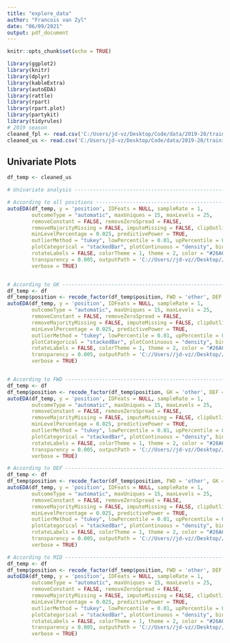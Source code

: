 ```yaml
---
title: "explore_data"
author: "Francois van Zyl"
date: "06/09/2021"
output: pdf_document
---
```


```r
knitr::opts_chunk$set(echo = TRUE)
```

```r
library(ggplot2)
library(knitr)
library(dplyr)
library(kableExtra)
library(autoEDA)
library(rattle)
library(rpart)
library(rpart.plot)
library(partykit)
library(tidyrules)
# 2019 season
cleaned_fpl <- read.csv('C:/Users/jd-vz/Desktop/Code/data/2019-20/training/cleaned_fpl.csv')
cleaned_us <- read.csv('C:/Users/jd-vz/Desktop/Code/data/2019-20/training/cleaned_understat.csv') 
```

## Univariate Plots

```r
df_temp <- cleaned_us
```


```r
# Univariate analysis -----------------------------------------------------

# According to all positions ----------------------------------------------
autoEDA(df_temp, y = 'position', IDFeats = NULL, sampleRate = 1,
        outcomeType = "automatic", maxUniques = 15, maxLevels = 25,
        removeConstant = FALSE, removeZeroSpread = FALSE,
        removeMajorityMissing = FALSE, imputeMissing = FALSE, clipOutliers = FALSE,
        minLevelPercentage = 0.025, predictivePower = TRUE,
        outlierMethod = "tukey", lowPercentile = 0.01, upPercentile = 0.99,
        plotCategorical = "stackedBar", plotContinuous = "density", bins = 20,
        rotateLabels = FALSE, colorTheme = 1, theme = 2, color = "#26A69A",
        transparency = 0.005, outputPath = 'C://Users//jd-vz//Desktop//Code//src//explore//', filename = "all_positions",
        verbose = TRUE)


# According to GK ---------------------------------------------------------
df_temp <- df
df_temp$position <- recode_factor(df_temp$position, FWD = 'other', DEF = 'other', MID = 'other')
autoEDA(df_temp, y = 'position', IDFeats = NULL, sampleRate = 1,
        outcomeType = "automatic", maxUniques = 15, maxLevels = 25,
        removeConstant = FALSE, removeZeroSpread = FALSE,
        removeMajorityMissing = FALSE, imputeMissing = FALSE, clipOutliers = FALSE,
        minLevelPercentage = 0.025, predictivePower = TRUE,
        outlierMethod = "tukey", lowPercentile = 0.01, upPercentile = 0.99,
        plotCategorical = "stackedBar", plotContinuous = "density", bins = 20,
        rotateLabels = FALSE, colorTheme = 1, theme = 2, color = "#26A69A",
        transparency = 0.005, outputPath = 'C://Users//jd-vz//Desktop//Code//src//explore//', filename = "GK",
        verbose = TRUE)


# According to FWD --------------------------------------------------------
df_temp <- df
df_temp$position <- recode_factor(df_temp$position, GK = 'other', DEF = 'other', MID = 'other')
autoEDA(df_temp, y = 'position', IDFeats = NULL, sampleRate = 1,
        outcomeType = "automatic", maxUniques = 15, maxLevels = 25,
        removeConstant = FALSE, removeZeroSpread = FALSE,
        removeMajorityMissing = FALSE, imputeMissing = FALSE, clipOutliers = FALSE,
        minLevelPercentage = 0.025, predictivePower = TRUE,
        outlierMethod = "tukey", lowPercentile = 0.01, upPercentile = 0.99,
        plotCategorical = "stackedBar", plotContinuous = "density", bins = 20,
        rotateLabels = FALSE, colorTheme = 1, theme = 2, color = "#26A69A",
        transparency = 0.005, outputPath = 'C://Users//jd-vz//Desktop//Code//src//explore//', filename = "FWD",
        verbose = TRUE)

# According to DEF --------------------------------------------------------
df_temp <- df
df_temp$position <- recode_factor(df_temp$position, FWD = 'other', GK = 'other', MID = 'other')
autoEDA(df_temp, y = 'position', IDFeats = NULL, sampleRate = 1,
        outcomeType = "automatic", maxUniques = 15, maxLevels = 25,
        removeConstant = FALSE, removeZeroSpread = FALSE,
        removeMajorityMissing = FALSE, imputeMissing = FALSE, clipOutliers = FALSE,
        minLevelPercentage = 0.025, predictivePower = TRUE,
        outlierMethod = "tukey", lowPercentile = 0.01, upPercentile = 0.99,
        plotCategorical = "stackedBar", plotContinuous = "density", bins = 20,
        rotateLabels = FALSE, colorTheme = 1, theme = 2, color = "#26A69A",
        transparency = 0.005, outputPath = 'C://Users//jd-vz//Desktop//Code//src//explore//', filename = "DEF",
        verbose = TRUE)

# According to MID --------------------------------------------------------
df_temp <- df
df_temp$position <- recode_factor(df_temp$position, FWD = 'other', DEF = 'other', GK = 'other')
autoEDA(df_temp, y = 'position', IDFeats = NULL, sampleRate = 1,
        outcomeType = "automatic", maxUniques = 15, maxLevels = 25,
        removeConstant = FALSE, removeZeroSpread = FALSE,
        removeMajorityMissing = FALSE, imputeMissing = FALSE, clipOutliers = FALSE,
        minLevelPercentage = 0.025, predictivePower = TRUE,
        outlierMethod = "tukey", lowPercentile = 0.01, upPercentile = 0.99,
        plotCategorical = "stackedBar", plotContinuous = "density", bins = 20,
        rotateLabels = FALSE, colorTheme = 1, theme = 2, color = "#26A69A",
        transparency = 0.005, outputPath = 'C://Users//jd-vz//Desktop//Code//src//explore//', filename = "MID",
        verbose = TRUE)
```

